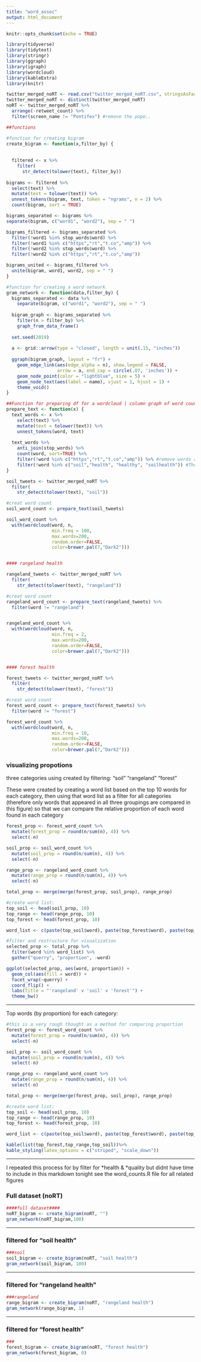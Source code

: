 ```yaml
---
title: "word_assoc"
output: html_document
---
```


```r
knitr::opts_chunk$set(echo = TRUE)
```


```r
library(tidyverse)
library(tidytext)
library(stringr)
library(ggraph)
library(igraph)
library(wordcloud)
library(kableExtra)
library(knitr)

twitter_merged_noRT <- read.csv("twitter_merged_noRT.csv", stringsAsFactors = FALSE)
twitter_merged_noRT <- distinct(twitter_merged_noRT)
noRT <- twitter_merged_noRT %>% 
  arrange(-retweet_count) %>% 
  filter(screen_name != "Pontifex") #remove the pope..

```

```r
##functions

#function for creating bigram
create_bigram <- function(x,filter_by) {
  
  
  filtered <- x %>% 
    filter(
      str_detect(tolower(text), filter_by))
  
bigrams <- filtered %>% 
  select(text) %>% 
  mutate(text = tolower(text)) %>% 
  unnest_tokens(bigram, text, token = "ngrams", n = 2) %>% 
  count(bigram, sort = TRUE)

bigrams_separated <- bigrams %>% 
separate(bigram, c("word1", "word2"), sep = " ")

bigrams_filtered <- bigrams_separated %>%
  filter(!word1 %in% stop_words$word) %>%
  filter(!word1 %in% c("https","rt","t.co","amp")) %>% 
  filter(!word2 %in% stop_words$word) %>% 
  filter(!word2 %in% c("https","rt","t.co","amp"))

bigrams_united <- bigrams_filtered %>%
  unite(bigram, word1, word2, sep = " ")
}

#function for creating a word network 
gram_network <- function(data,filter_by) {
  bigrams_separated <- data %>% 
    separate(bigram, c("word1", "word2"), sep = " ")
  
  bigram_graph <- bigrams_separated %>%
    filter(n > filter_by) %>%
    graph_from_data_frame()
  
  set.seed(2019)
  
  a <- grid::arrow(type = "closed", length = unit(.15, "inches"))
  
  ggraph(bigram_graph, layout = "fr") +
    geom_edge_link(aes(edge_alpha = n), show.legend = FALSE,
                   arrow = a, end_cap = circle(.07, 'inches')) +
    geom_node_point(color = "lightblue", size = 5) +
    geom_node_text(aes(label = name), vjust = 1, hjust = 1) +
    theme_void()
}

##Function for preparing df for a wordcloud | column graph of word counts
prepare_text <- function(x) {
  text_words <- x %>% 
    select(text) %>% 
    mutate(text = tolower(text)) %>% 
    unnest_tokens(word, text)
  
  text_words %>% 
    anti_join(stop_words) %>% 
    count(word, sort=TRUE) %>% 
    filter(!word %in% c("https","rt","t.co","amp")) %>% #remove words associated with images/links and special characters, (i.e. amp = &)
    filter(!word %in% c("soil","health", "healthy", "soilhealth")) #These terms consistently come out as top words perhaps as an atrifact of the initial querry, so i remove them here
}
```
  
    
```r
soil_tweets <- twitter_merged_noRT %>% 
  filter(
    str_detect(tolower(text), "soil"))

#creat word count
soil_word_count <- prepare_text(soil_tweets)

soil_word_count %>% 
  with(wordcloud(word, n, 
                 min.freq = 100,
                 max.words=200, 
                 random.order=FALSE, 
                 color=brewer.pal(7,"Dark2")))


#### rangeland health 

rangeland_tweets <- twitter_merged_noRT %>% 
  filter(
    str_detect(tolower(text), "rangeland"))

#creat word count
rangeland_word_count <- prepare_text(rangeland_tweets) %>% 
  filter(word != "rangeland")


rangeland_word_count %>% 
  with(wordcloud(word, n, 
                 min.freq = 2,
                 max.words=200, 
                 random.order=FALSE, 
                 color=brewer.pal(7,"Dark2")))


#### forest health 

forest_tweets <- twitter_merged_noRT %>% 
  filter(
    str_detect(tolower(text), "forest"))

#creat word count
forest_word_count <- prepare_text(forest_tweets) %>% 
  filter(word != "forest")

forest_word_count %>% 
  with(wordcloud(word, n, 
                 min.freq = 10,
                 max.words=200, 
                 random.order=FALSE, 
                 color=brewer.pal(7,"Dark2")))
``` 

### visualizing propotions  
three categories using created by filtering: "soil" "rangeland" "forest"  
  


  These were created by creating a word list based on the top 10 words for each category, then using that word list as a filter for all categories (therefore only words that appeared in all three groupings are compared in this figure) so that we can compare the relative proportion of each word found in each category
```r
forest_prop <- forest_word_count %>% 
  mutate(forest_prop = round(n/sum(n), 4)) %>% 
  select(-n)

soil_prop <- soil_word_count %>% 
  mutate(soil_prop = round(n/sum(n), 4)) %>% 
  select(-n)

range_prop <- rangeland_word_count %>% 
  mutate(range_prop = round(n/sum(n), 4)) %>% 
  select(-n)

total_prop <- merge(merge(forest_prop, soil_prop), range_prop)

#create word list:
top_soil <- head(soil_prop, 10)
top_range <- head(range_prop, 10) 
top_forest <- head(forest_prop, 10)

word_list <- c(paste(top_soil$word), paste(top_forest$word), paste(top_range$word))

#filter and restructure for visualization
selected_prop <- total_prop %>% 
  filter(word %in% word_list) %>% 
  gather("querry", "proportion", -word)

ggplot(selected_prop, aes(word, proportion)) +
  geom_col(aes(fill = word)) +
  facet_wrap(~querry) +
  coord_flip() +
  labs(title = "'rangeland' v 'soil' v 'forest'") +
  theme_bw()
```

*** 
    
  Top words (by proportion) for each category:  
  

```r
#this is a very rough thought as a method for comparing proportion
forest_prop <- forest_word_count %>% 
  mutate(forest_prop = round(n/sum(n), 4)) %>% 
  select(-n)

soil_prop <- soil_word_count %>% 
  mutate(soil_prop = round(n/sum(n), 4)) %>% 
  select(-n)

range_prop <- rangeland_word_count %>% 
  mutate(range_prop = round(n/sum(n), 4)) %>% 
  select(-n)

total_prop <- merge(merge(forest_prop, soil_prop), range_prop)

#create word list:
top_soil <- head(soil_prop, 10)
top_range <- head(range_prop, 10) 
top_forest <- head(forest_prop, 10)

word_list <- c(paste(top_soil$word), paste(top_forest$word), paste(top_range$word))

kable(list(top_forest,top_range,top_soil))%>%
kable_styling(latex_options = c("striped", "scale_down"))

```

***  
I repeated this process for by filter for *health & \*quality but didnt have time to include in this markdown tonight see the word_counts.R file for all related figures

### Full dataset (noRT)
```r
####full dataset####
noRT_bigram <- create_bigram(noRT, "")
gram_network(noRT_bigram,100)
```
  
  ***  
    
  
  
  
          
### filtered for "soil health"
```r
###soil
soil_bigram <- create_bigram(noRT, "soil health")
gram_network(soil_bigram, 100)
```
  
  ***  
  
### filtered for "rangeland health"
```r
###rangeland
range_bigram <- create_bigram(noRT, "rangeland health")
gram_network(range_bigram, 1)
```
  
  ***  
  
### filtered for "forest health"
```r
###
forest_bigram <- create_bigram(noRT, "forest health")
gram_network(forest_bigram, 0)
```









